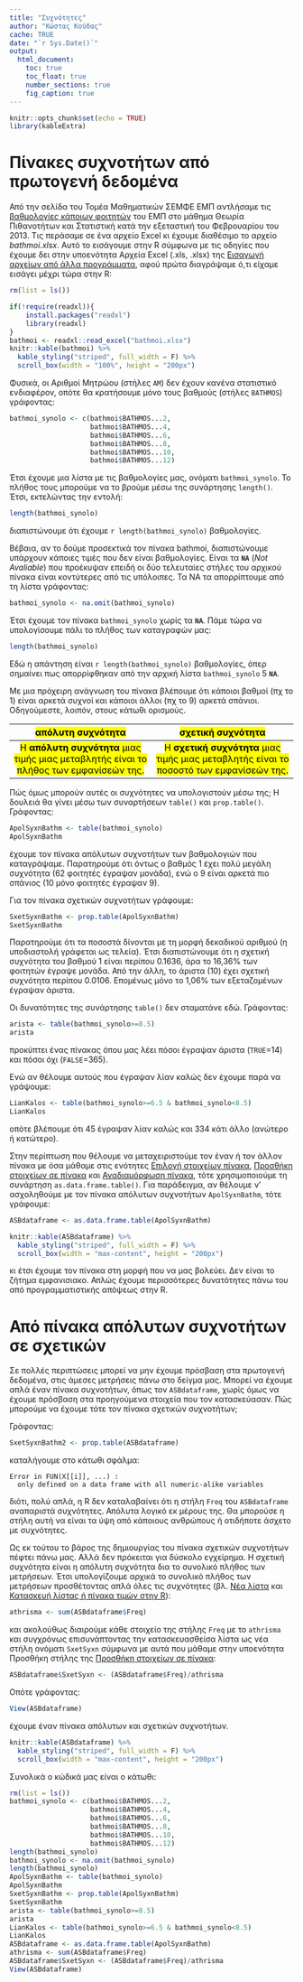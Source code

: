 ```yaml
---
title: "Συχνότητες"
author: "Κώστας Κούδας"
cache: TRUE
date: "`r Sys.Date()`"
output:
  html_document:
    toc: true
    toc_float: true
    number_sections: true
    fig_caption: true
---
```


```r
knitr::opts_chunk$set(echo = TRUE)
library(kableExtra)
```




# Πίνακες συχνοτήτων από πρωτογενή δεδομένα

Από την σελίδα του Τομέα Μαθηματικών ΣΕΜΦΕ ΕΜΠ αντλήσαμε τις [βαθμολογίες κάποιων φοιτητών](http://www.math.ntua.gr/~loulakis/info/probabF12SHMMY_files/ProbabSHMMY2012grades.pdf) του ΕΜΠ στο μάθημα Θεωρία Πιθανοτήτων και Στατιστική κατά την εξεταστική του Φεβρουαρίου του 2013. Τις περάσαμε σε ένα αρχείο Excel κι έχουμε διαθέσιμο το αρχείο *bathmoi.xlsx*. Αυτό το εισάγουμε στην R σύμφωνα με τις οδηγίες που έχουμε δει στην υποενότητα Αρχεία Excel (.xls, .xlsx) της [Εισαγωγή αρχείων από άλλα προγράμματα](pinakes.html#13_Εισαγωγή_αρχείων_από_άλλα_προγράμματα), αφού πρώτα διαγράψαμε ό,τι είχαμε εισάγει μέχρι τώρα στην R:

```r
rm(list = ls())
```

```r
if(!require(readxl)){
    install.packages("readxl")
    library(readxl)
}
bathmoi <- readxl::read_excel("bathmoi.xlsx")
knitr::kable(bathmoi) %>%
  kable_styling("striped", full_width = F) %>%
  scroll_box(width = "100%", height = "200px")
```

Φυσικά, οι Αριθμοί Μητρώου (στήλες `ΑΜ`) δεν έχουν κανένα στατιστικό ενδιαφέρον, οπότε θα κρατήσουμε μόνο τους βαθμούς (στήλες `BATHMOS`) γράφοντας:

```r
bathmoi_synolo <- c(bathmoi$BATHMOS...2,
                    bathmoi$BATHMOS...4,
                    bathmoi$BATHMOS...6,
                    bathmoi$BATHMOS...8,
                    bathmoi$BATHMOS...10,
                    bathmoi$BATHMOS...12)
```

Έτσι έχουμε μια λίστα με τις βαθμολογίες μας, ονόματι `bathmoi_synolo`. Το πλήθος τους μπορούμε να το βρούμε μέσω της συνάρτησης `length()`. Έτσι, εκτελώντας την εντολή:

```r
length(bathmoi_synolo)
```

διαπιστώνουμε ότι έχουμε `r length(bathmoi_synolo)` βαθμολογίες.

Βέβαια, αν το δούμε προσεκτικά τον πίνακα bathmoi, διαπιστώνουμε υπάρχουν κάποιες τιμές που δεν είναι βαθμολογίες. Είναι τα **`NA`** (*Not Avaliable*) που προέκυψαν επειδή οι δύο τελευταίες στήλες του αρχικού πίνακα είναι κοντύτερες από τις υπόλοιπες. Τα NA τα απορρίπτουμε από τη λίστα γράφοντας:

```r
bathmoi_synolo <- na.omit(bathmoi_synolo)
```

Έτσι έχουμε τον πίνακα `bathmoi_synolo` χωρίς τα **`NA`**. Πάμε τώρα να υπολογίσουμε πάλι το πλήθος των καταγραφών μας:

```r
length(bathmoi_synolo)
```

Εδώ η απάντηση είναι `r length(bathmoi_synolo)` βαθμολογίες, όπερ σημαίνει πως απορρίφθηκαν από την αρχική λίστα `bathmoi_synolo` 5 **`NA`**.

Με μια πρόχειρη ανάγνωση του πίνακα βλέπουμε ότι κάποιοι βαθμοί (πχ το 1) είναι αρκετά συχνοί και κάποιοι άλλοι (πχ το 9) αρκετά σπάνιοι. Οδηγούμεστε, λοιπόν, στους κάτωθι ορισμούς.

|                                   <mark>απόλυτη συχνότητα</mark>                                    |                                    <mark>σχετική συχνότητα</mark>                                    |
|:----------------------------------:|:----------------------------------:|
| <mark>Η **απόλυτη συχνότητα** μιας τιμής μιας μεταβλητής είναι το πλήθος των εμφανίσεών της.</mark> | <mark>Η **σχετική συχνότητα** μιας τιμής μιας μεταβλητής είναι το ποσοστό των εμφανίσεών της.</mark> |

Πώς όμως μπορούν αυτές οι συχνότητες να υπολογιστούν μέσω της; Η δουλειά θα γίνει μέσω των συναρτήσεων `table()` και `prop.table()`. Γράφοντας:

```r
ApolSyxnBathm <- table(bathmoi_synolo)
ApolSyxnBathm
```

έχουμε τον πίνακα απόλυτων συχνοτήτων των βαθμολογιών που καταγράψαμε. Παρατηρούμε ότι όντως ο βαθμός 1 έχει πολύ μεγάλη συχνότητα (62 φοιτητές έγραψαν μονάδα), ενώ ο 9 είναι αρκετά πιο σπάνιος (10 μόνο φοιτητές έγραψαν 9).

Για τον πίνακα σχετικών συχνοτήτων γράφουμε:

```r
SxetSyxnBathm <- prop.table(ApolSyxnBathm)
SxetSyxnBathm
```

Παρατηρούμε ότι τα ποσοστά δίνονται με τη μορφή δεκαδικού αριθμού (η υποδιαστολή γράφεται ως τελεία). Έτσι διαπιστώνουμε ότι η σχετική συχνότητα του βαθμού 1 είναι περίπου 0.1636, άρα το 16,36% των φοιτητών έγραψε μονάδα. Από την άλλη, το άριστα (10) έχει σχετική συχνότητα περίπου 0.0106. Επομένως μόνο το 1,06% των εξεταζομένων έγραψαν άριστα.

Οι δυνατότητες της συνάρτησης `table()` δεν σταματάνε εδώ. Γράφοντας:

```r
arista <- table(bathmoi_synolo>=8.5)
arista
```

προκύπτει ένας πίνακας όπου μας λέει πόσοι έγραψαν άριστα (`TRUE`=14) και πόσοι όχι (`FALSE`=365).

Ενώ αν θέλουμε αυτούς που έγραψαν λίαν καλώς δεν έχουμε παρά να γράψουμε:

```r
LianKalos <- table(bathmoi_synolo>=6.5 & bathmoi_synolo<8.5)
LianKalos
```

οπότε βλέπουμε ότι 45 έγραψαν λίαν καλώς και 334 κάτι άλλο (ανώτερο ή κατώτερο).

Στην περίπτωση που θέλουμε να μεταχειριστούμε τον έναν ή τον άλλον πίνακα με όσα μάθαμε στις ενότητες [Επιλογή στοιχείων πίνακα](pinakes.html#2_Επιλογή_στοιχείων_πίνακα), [Προσθήκη στοιχείων σε πίνακα](pinakes.html#3_Προσθήκη_στοιχείων_σε_πίνακα) και [Αναδιαμόρφωση πίνακα](pinakes.html#4_Αναδιαμόρφωση_πίνακα), τότε χρησιμοποιούμε τη συνάρτηση `as.data.frame.table()`. Για παράδειγμα, αν θέλουμε ν’ ασχοληθούμε με τον πίνακα απόλυτων συχνοτήτων `ApolSyxnBathm`, τότε γράφουμε:

```r
ASBdataframe <- as.data.frame.table(ApolSyxnBathm)
```

```r
knitr::kable(ASBdataframe) %>%
  kable_styling("striped", full_width = F) %>%
  scroll_box(width = "max-content", height = "200px")
```

κι έτσι έχουμε τον πίνακα στη μορφή που να μας βολεύει. Δεν είναι το ζήτημα εμφανισιακο. Απλώς έχουμε περισσότερες δυνατότητες πάνω του από προγραμματιστικής απόψεως στην R.

# Από πίνακα απόλυτων συχνοτήτων σε σχετικών

Σε πολλές περιπτώσεις μπορεί να μην έχουμε πρόσβαση στα πρωτογενή δεδομένα, στις άμεσες μετρήσεις πάνω στο δείγμα μας. Μπορεί να έχουμε απλά έναν πίνακα συχνοτήτων, όπως τον `ASBdataframe`, χωρίς όμως να έχουμε πρόσβαση στα προηγούμενα στοιχεία που τον κατασκεύασαν. Πώς μπορούμε να έχουμε τότε τον πίνακα σχετικών συχνοτήτων;

Γράφοντας:

```r
SxetSyxnBathm2 <- prop.table(ASBdataframe)
```

καταλήγουμε στο κάτωθι σφάλμα:

```         
Error in FUN(X[[i]], ...) : 
  only defined on a data frame with all numeric-alike variables
```

διότι, πολύ απλά, η R δεν καταλαβαίνει ότι η στήλη `Freq` του `ASBdataframe` αναπαριστά συχνότητες. Απόλυτα λογικό εκ μέρους της. Θα μπορούσε η στήλη αυτή να είναι τα ύψη από κάποιους ανθρώπους ή οτιδήποτε άσχετο με συχνότητες.

Ως εκ τούτου το βάρος της δημιουργίας του πίνακα σχετικών συχνοτήτων πέφτει πάνω μας. Αλλά δεν πρόκειται για δύσκολο εγχείρημα. Η σχετική συχνότητα είναι η απόλυτη συχνότητα δια το συνολικό πλήθος των μετρήσεων. Έτσι υπολογίζουμε αρχικά το συνολικό πλήθος των μετρήσεων προσθέτοντας απλά όλες τις συχνότητες (βλ. [Νέα λίστα](pinakes.html#22_Νέα_λίστα) και [Κατασκευή λίστας ή πίνακα τιμών στην R](pinakes.html#12_Κατασκευή_λίστας_ή_πίνακα_τιμών_στην_R)):

```r
athrisma <- sum(ASBdataframe$Freq)
```

και ακολούθως διαιρούμε κάθε στοιχείο της στήλης `Freq` με το `athrisma` και συγχρόνως επισυνάπτοντας την κατασκευασθείσα λίστα ως νέα στήλη ονόματι `SxetSyxn` σύμφωνα με αυτά που μάθαμε στην υποενότητα Προσθήκη στήλης της [Προσθήκη στοιχείων σε πίνακα](pinakes.html#3_Προσθήκη_στοιχείων_σε_πίνακα):

```r
ASBdataframe$SxetSyxn <- (ASBdataframe$Freq)/athrisma
```

Οπότε γράφοντας:

```r
View(ASBdataframe)
```

έχουμε έναν πίνακα απόλυτων και σχετικών συχνοτήτων.

```r
knitr::kable(ASBdataframe) %>%
  kable_styling("striped", full_width = F) %>%
  scroll_box(width = "max-content", height = "200px")
```

Συνολικά ο κώδικά μας είναι ο κάτωθι:

```r
rm(list = ls())
bathmoi_synolo <- c(bathmoi$BATHMOS...2,
                    bathmoi$BATHMOS...4,
                    bathmoi$BATHMOS...6,
                    bathmoi$BATHMOS...8,
                    bathmoi$BATHMOS...10,
                    bathmoi$BATHMOS...12)
length(bathmoi_synolo)
bathmoi_synolo <- na.omit(bathmoi_synolo)
length(bathmoi_synolo)
ApolSyxnBathm <- table(bathmoi_synolo)
ApolSyxnBathm
SxetSyxnBathm <- prop.table(ApolSyxnBathm)
SxetSyxnBathm
arista <- table(bathmoi_synolo>=8.5)
arista
LianKalos <- table(bathmoi_synolo>=6.5 & bathmoi_synolo<8.5)
LianKalos
ASBdataframe <- as.data.frame.table(ApolSyxnBathm)
athrisma <- sum(ASBdataframe$Freq)
ASBdataframe$SxetSyxn <- (ASBdataframe$Freq)/athrisma
View(ASBdataframe)
```

